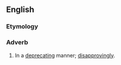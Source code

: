 ==English==

===Etymology===
{{suffix|en|deprecating|ly}}

===Adverb===
{{en-adv}}

# In a [[deprecating]] manner; [[disapprovingly]].